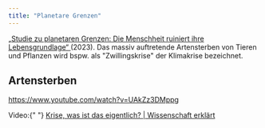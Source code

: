 ```yaml
---
title: "Planetare Grenzen"
---
```


<a href="https://www.deutschlandfunk.de/studie-planetare-grenzen-ueberschritten-lebensgrundlage-mensch-100.html">
  „Studie zu planetaren Grenzen: Die Menschheit ruiniert ihre Lebensgrundlage“
</a> (2023). Das massiv auftretende Artensterben von Tieren und Pflanzen wird bspw.
als "Zwillingskrise" der Klimakrise bezeichnet.

## Artensterben

https://www.youtube.com/watch?v=UAkZz3DMppg

<TwoClickPrivacyEmbed
  provider="youtube"
  contentId="c8uZbS_wWPI"
  client:visible
/>
<div class="image-source">
  Video:{" "}
  <a href="https://www.youtube.com/watch?v=c8uZbS_wWPI">
    Krise, was ist das eigentlich? | Wissenschaft erklärt
  </a>
</div>
